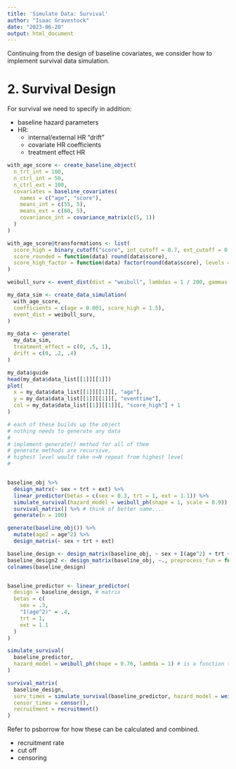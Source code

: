 ```yaml
---
title: 'Simulate Data: Survival'
author: "Isaac Gravestock"
date: "2023-06-20"
output: html_document
---
```


Continuing from the design of baseline covariates, we consider how to implement survival data simulation.

# 2. Survival Design

For survival we need to specify in addition:

 - baseline hazard parameters
 - HR:
   - internal/external HR "drift"
   - covariate HR coefficients
   - treatment effect HR

```r
with_age_score <- create_baseline_object(
  n_trt_int = 100,
  n_ctrl_int = 50,
  n_ctrl_ext = 100,
  covariates = baseline_covariates(
    names = c("age", "score"),
    means_int = c(55, 5),
    means_ext = c(60, 5),
    covariance_int = covariance_matrix(c(5, 1))
  )
)

with_age_score@transformations <- list(
  score_high = binary_cutoff("score", int_cutoff = 0.7, ext_cutoff = 0.7),
  score_rounded = function(data) round(data$score),
  score_high_factor = function(data) factor(round(data$score), levels = 0:10)
)

weibull_surv <- event_dist(dist = "weibull", lambdas = 1 / 200, gammas = 1)

my_data_sim <- create_data_simulation(
  with_age_score,
  coefficients = c(age = 0.001, score_high = 1.5),
  event_dist = weibull_surv,
)

my_data <- generate(
  my_data_sim,
  treatment_effect = c(0, .5, 1),
  drift = c(0, .2, .4)
)

my_data$guide
head(my_data$data_list[[1]][[1]])
plot(
  x = my_data$data_list[[1]][[1]][, "age"],
  y = my_data$data_list[[1]][[1]][, "eventtime"],
  col = my_data$data_list[[1]][[1]][, "score_high"] + 1
)
```


```r
# each of these builds up the object
# nothing needs to generate any data
#
# implement generate() method for all of them
# generate methods are recursive,
# highest level would take n=N repeat from highest level
#


baseline_obj %>%
  design_matrx(~ sex + trt + ext) %>%
  linear_predictor(betas = c(sex = 0.3, trt = 1, ext = 1.1)) %>%
  simulate_survival(hazard_model = weibull_ph(shape = 1, scale = 0.9)) %>%
  survival_matrix() %>% # think of better name....
  generate(n = 100)

generate(baseline_obj()) %>%
  mutate(age2 = age^2) %>%
  design_matrix(~ sex + trt + ext)

baseline_design <- design_matrix(baseline_obj, ~ sex + I(age^2) + trt + ext, preprocess_fun = function(data) data)
baseline_design2 <- design_matrix(baseline_obj, ~., preprocess_fun = function(data) data$age2 <- data$age^2)
colnames(baseline_design)


baseline_predictor <- linear_predictor(
  design = baseline_design, # matrix
  betas = c(
    sex = .3,
    "I(age^2)" = .4,
    trt = 1,
    ext = 1.1
  )
)

simulate_survival(
  baseline_predictor,
  hazard_model = weibull_ph(shape = 0.76, lambda = 1) # is a function that takes vector of LPs and gives vector of times
)

survival_matrix(
  baseline_design,
  surv_times = simulate_survival(baseline_predictor, hazard_model = weibull_ph(shape = 0.76, lambda = 1)),
  censor_times = censor(),
  recruitment = recruitment()
)
```

Refer to psborrow for how these can be calculated and combined.

- recruitment rate
- cut off
- censoring
